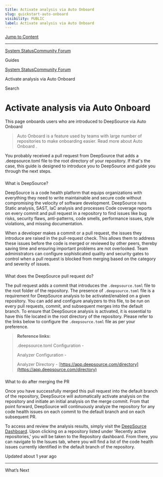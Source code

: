 ```yaml
---
title: Activate analysis via Auto Onboard
slug: quickstart-auto-onboard
visibility: PUBLIC
label: Activate analysis via Auto Onboard
---
```

[Jump to Content](#content)

* * *

[System Status](https://deepsourcestatus.com/)[Community Forum](https://discuss.deepsource.com/)

Guides

[System Status](https://deepsourcestatus.com/)[Community Forum](https://discuss.deepsource.com/)

Activate analysis via Auto Onboard

Search

Activate analysis via Auto Onboard
==================================

This page onboards users who are introduced to DeepSource via Auto Onboard

> Auto Onboard is a feature used by teams with large number of repositories to make onboarding easier. Read more about Auto Onboard .

You probably received a pull request from DeepSource that adds a .deepsource.toml file to the root directory of your repository. If that's the case, this guide is designed to introduce you to DeepSource and guide you through the next steps.

### 

What is DeepSource?

[](#what-is-deepsource)

DeepSource is a code health platform that equips organizations with everything they need to write maintainable and secure code without compromising the velocity of software development. DeepSource runs Static analysis, SAST, IaC analysis and processes Code coverage reports on every commit and pull request in a repository to find issues like bug risks, security flaws, anti-patterns, code smells, performance issues, style violations, and missing documentation.

When a developer makes a commit or a pull request, the issues they introduce are raised in the pull-request check. This allows them to address these issues before the code is merged or reviewed by other peers, thereby saving time and ensuring important problems are not overlooked. Team administrators can configure sophisticated quality and security gates to control when a pull request is blocked from merging based on the category and severity of issues.

### 

What does the DeepSource pull request do?

[](#what-does-the-deepsource-pull-request-do)

The pull request adds a commit that introduces the `.deepsource.toml` file to the root folder of the repository. The presence of `.deepsource.toml` file is a requirement for DeepSource analysis to be activated/enabled on a given repository. You can add and configure analyzers to this file, to be run on every pull requests, commit, and subsequent merges into the default branch. To ensure that DeepSource analysis is activated, it is essential to have this file located in the root directory of the repository. Please refer to the links below to configure the `.deepsource.toml` file as per your preference.

> **Reference links:**
> 
> .deepsource.toml Configuration -
> 
> Analyzer Configuration -
> 
> Analyzer Directory - [https://app.deepsource.com/directory](https://app.deepsource.com/directory)

### 

What to do after merging the PR

[](#what-to-do-after-merging-the-pr)

Once you have successfully merged this pull request into the default branch of the repository, DeepSource will automatically activate analysis on the repository and initiate an initial analysis on the merge commit. From that point forward, DeepSource will continuously analyze the repository for any code health issues on each commit to the default branch and on each subsequent PR.

To access and review the analysis results, simply visit the [DeepSource Dashboard](https://app.deepsource.com). Upon clicking on a repository listed under 'Recently active repositories,' you will be taken to the Repository dashboard. From there, you can navigate to the Issues tab, where you will find a list of the code health issues currently identified in the default branch of the repository.

Updated about 1 year ago

* * *

What’s Next
